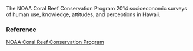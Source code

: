 The NOAA Coral Reef Conservation Program 2014 socioeconomic surveys of human use, knowledge, attitudes, and perceptions in Hawaii.

### Reference

[NOAA Coral Reef Conservation Program](NA)